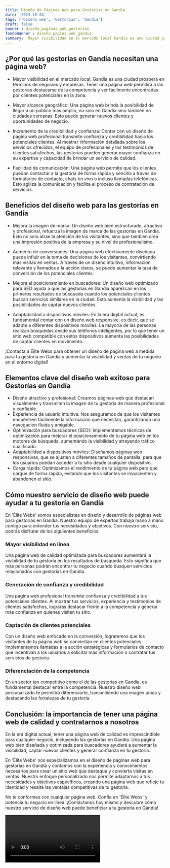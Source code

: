 ```yaml
---
title: Diseño de Páginas Web para Gestorías en Gandía
date: '2023-10-04'
tags: ['Diseño web', 'Gestorías', 'Gandía']
draft: false
banner : diseño_paginas_web_gestorías
fondoBanner : diseño_pagina_web_gandía
summary:  Mayor visibilidad en el mercado local Gandía es una ciudad próspera en términos de negocios y empresas. Tener una página web permitirá a las gestorías destacarse de la competencia y ser fácilmente encontradas por clientes potenciales en la zona.
---
```


## ¿Por qué las gestorías en Gandía necesitan una página web?

- Mayor visibilidad en el mercado local: Gandía es una ciudad próspera en términos de negocios y empresas. Tener una página web permitirá a las gestorías destacarse de la competencia y ser fácilmente encontradas por clientes potenciales en la zona.

- Mayor alcance geográfico: Una página web brinda la posibilidad de llegar a un público más amplio, no solo en Gandía sino también en ciudades cercanas. Esto puede generar nuevos clientes y oportunidades de negocio.

- Incremento de la credibilidad y confianza: Contar con un diseño de página web profesional transmite confianza y credibilidad hacia los potenciales clientes. Al mostrar información detallada sobre los servicios ofrecidos, el equipo de profesionales y los testimonios de clientes satisfechos, las gestorías pueden generar mayor confianza en su expertise y capacidad de brindar un servicio de calidad.

- Facilidad de comunicación: Una página web permite que los clientes puedan contactar a la gestoría de forma rápida y sencilla a través de formularios de contacto, chats en vivo o incluso llamadas telefónicas. Esto agiliza la comunicación y facilita el proceso de contratación de servicios.

## Beneficios del diseño web para las gestorías en Gandía

- Mejora la imagen de marca: Un diseño web bien estructurado, atractivo y profesional, refuerza la imagen de marca de las gestorías en Gandía. Esto no solo atrae la atención de los visitantes, sino que también crea una impresión positiva de la empresa y su nivel de profesionalismo.

- Aumento de conversiones: Una página web efectivamente diseñada puede influir en la toma de decisiones de los visitantes, convirtiendo más visitas en ventas. A través de un diseño intuitivo, información relevante y llamados a la acción claros, se puede aumentar la tasa de conversión de los potenciales clientes.

- Mejora el posicionamiento en buscadores: Un diseño web optimizado para SEO ayuda a que las gestorías en Gandía aparezcan en los primeros resultados de búsqueda cuando los potenciales clientes buscan servicios similares en la ciudad. Esto aumenta la visibilidad y las posibilidades de captar nuevos clientes.

- Adaptabilidad a dispositivos móviles: En la era digital actual, es fundamental contar con un diseño web responsive, es decir, que se adapte a diferentes dispositivos móviles. La mayoría de las personas realizan búsquedas desde sus teléfonos inteligentes, por lo que tener un sitio web compatible con estos dispositivos aumenta las posibilidades de captar clientes en movimiento.

¡Contacta a Élite Webs para obtener un diseño de página web a medida para tu gestoría en Gandía y aumentar la visibilidad y ventas de tu negocio en el entorno digital!

<GifSeo />

<Cta />

## Elementos clave del diseño web exitoso para Gestorías en Gandía

- Diseño atractivo y profesional: Creamos páginas web que destacan visualmente y transmiten la imagen de tu gestoría de manera profesional y confiable.
- Experiencia de usuario intuitiva: Nos aseguramos de que los visitantes encuentren fácilmente la información que necesitan, garantizando una navegación fluida y amigable.
- Optimización para buscadores (SEO): Implementamos técnicas de optimización para mejorar el posicionamiento de tu página web en los motores de búsqueda, aumentando la visibilidad y atrayendo tráfico cualificado.
- Adaptabilidad a dispositivos móviles: Diseñamos páginas web responsivas, que se ajusten a diferentes tamaños de pantalla, para que los usuarios puedan acceder a tu sitio desde cualquier dispositivo.
- Carga rápida: Optimizamos el rendimiento de tu página web para que cargue de forma rápida, evitando que los visitantes se impacienten y abandonen el sitio.

## Cómo nuestro servicio de diseño web puede ayudar a tu gestoría en Gandía

En 'Élite Webs' somos especialistas en diseño y desarrollo de páginas web para gestorías en Gandía. Nuestro equipo de expertos trabaja mano a mano contigo para entender tus necesidades y objetivos. Con nuestro servicio, podrás disfrutar de los siguientes beneficios:

### Mayor visibilidad en línea

Una página web de calidad optimizada para buscadores aumentará la visibilidad de tu gestoría en los resultados de búsqueda. Esto significa que más personas podrán encontrar tu negocio cuando busquen servicios relacionados con gestorías en Gandía.

### Generación de confianza y credibilidad

Una página web profesional transmite confianza y credibilidad a tus potenciales clientes. Al mostrar tus servicios, experiencia y testimonios de clientes satisfechos, lograrás destacar frente a la competencia y generar más confianza en quienes visiten tu sitio.

### Captación de clientes potenciales

Con un diseño web enfocado en la conversión, lograremos que los visitantes de tu página web se conviertan en clientes potenciales. Implementamos llamadas a la acción estratégicas y formularios de contacto que incentivan a los usuarios a solicitar más información o contratar tus servicios de gestoría.

### Diferenciación de la competencia

En un sector tan competitivo como el de las gestorías en Gandía, es fundamental destacar entre la competencia. Nuestro diseño web personalizado te permitirá diferenciarte, transmitiendo una imagen única y destacando las fortalezas de tu gestoría.

## Conclusión: la importancia de tener una página web de calidad y contratarnos a nosotros

En la era digital actual, tener una página web de calidad es imprescindible para cualquier negocio, incluyendo las gestorías en Gandía. Una página web bien diseñada y optimizada para buscadores ayudará a aumentar la visibilidad, captar nuevos clientes y generar confianza en tu gestoría.

En 'Élite Webs' nos especializamos en el diseño de páginas web para gestorías en Gandía y contamos con la experiencia y conocimientos necesarios para crear un sitio web que destaque y convierta visitas en ventas. Nuestro enfoque personalizado nos permite adaptarnos a tus necesidades y objetivos específicos, creando una página web que refleje tu identidad y resalte las ventajas competitivas de tu gestoría.

No te conformes con cualquier página web. Confía en 'Élite Webs' y potencia tu negocio en línea. ¡Contáctanos hoy mismo y descubre cómo nuestro servicio de diseño web puede beneficiar a tu gestoría en Gandía!

<Video />

<CtaBot job='Gestorías' city='Gandía'/>

<Gmaps query='Gandía+españa+maps' />